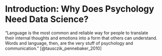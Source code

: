 # Introduction: Why Does Psychology Need Data Science? {.unnumbered}

"Language is the most common and reliable way for people to translate their internal thoughts and emotions into a form that others can understand. Words and language, then, are the very stuff of psychology and communication." [@tausczik_pennebaker_2010]